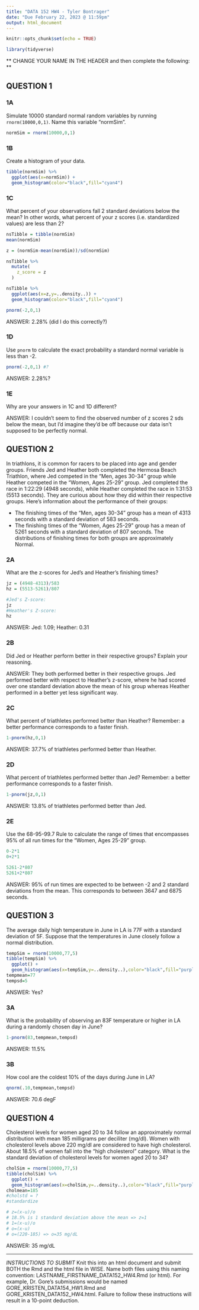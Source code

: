 ---
title: "DATA 152 HW4 - Tyler Bontrager"
date: "Due February 22, 2023 @ 11:59pm"
output: html_document
---

```{r setup, include=FALSE}
knitr::opts_chunk$set(echo = TRUE)

library(tidyverse)
```

** CHANGE YOUR NAME IN THE HEADER and then complete the following: **

## QUESTION 1

### 1A
Simulate 10000 standard normal random variables by running `rnorm(10000,0,1)`.  Name this variable "normSim".

```{r}
normSim = rnorm(10000,0,1)
```

### 1B
Create a histogram of your data.

```{r}
tibble(normSim) %>%
  ggplot(aes(x=normSim)) +
  geom_histogram(color="black",fill="cyan4")

```

### 1C
What percent of your observations fall 2 standard deviations below the mean?  In other words, what percent of your z scores (i.e. standardized values) are less than 2?

```{r}
nsTibble = tibble(normSim)
mean(normSim)

z = (normSim-mean(normSim))/sd(normSim)

nsTibble %>%
  mutate(
    z_score = z
  )

nsTibble %>%
  ggplot(aes(x=z,y=..density..)) +
  geom_histogram(color="black",fill="cyan4")

pnorm(-2,0,1)

```

ANSWER: 2.28% (did I do this correctly?)

### 1D
Use `pnorm` to calculate the exact probability a standard normal variable is less than -2.

```{r}
pnorm(-2,0,1) #?

```

ANSWER: 2.28%?

### 1E
Why are your answers in 1C and 1D different?

ANSWER: I couldn't seem to find the observed number of z scores 2 sds below the mean, but I'd imagine they'd be off because our data isn't supposed to be perfectly normal.

## QUESTION 2

In triathlons, it is common for racers to be placed into age and gender groups.  Friends Jed and Heather both completed the Hermosa Beach Triathlon, where Jed competed in the "Men, ages 30-34" group while Heather competed in the "Women, Ages 25-29" group.  Jed completed the race in 1:22:29 (4948 seconds), while Heather completed the race in 1:31:53 (5513 seconds).  They are curious about how they did within their respective groups.  Here's information about the performance of their groups:

* The finishing times of the "Men, ages 30-34" group has a mean of 4313 seconds with a standard deviation of 583 seconds.
* The finishing times of the "Women, Ages 25-29" group has a mean of 5261 seconds with a standard deviation of 807 seconds.  The distributions of finishing times for both groups are approximately Normal.

### 2A
What are the z-scores for Jed's and Heather's finishing times?

```{r}
jz = (4948-4313)/583
hz = (5513-5261)/807

#Jed's Z-score:
jz
#Heather's Z-score:
hz
```

ANSWER: Jed: 1.09; Heather: 0.31

### 2B
Did Jed or Heather perform better in their respective groups?  Explain your reasoning.

ANSWER: They both performed better in their respective groups. Jed performed better with respect to Heather's z-score, where he had scored over one standard deviation above the mean of his group whereas Heather performed in a better yet less significant way.

### 2C
What percent of triathletes performed better than Heather?  Remember: a better performance corresponds to a faster finish.

```{r}
1-pnorm(hz,0,1)

```

ANSWER: 37.7% of triathletes performed better than Heather.

### 2D
What percent of triathletes performed better than Jed?
Remember: a better performance corresponds to a faster finish.

```{r}
1-pnorm(jz,0,1)

```

ANSWER: 13.8% of triathletes performed better than Jed.

### 2E
Use the 68-95-99.7 Rule to calculate the range of times that encompasses 95% of all run times for the "Women, Ages 25-29" group.

```{r}

0-2*1
0+2*1

5261-2*807
5261+2*807

```

ANSWER: 95% of run times are expected to be between -2 and 2 standard deviations from the mean. This corresponds to between 3647 and 6875 seconds.

## QUESTION 3
The average daily high temperature in June in LA is 77F with a standard deviation of 5F.  Suppose that the temperatures in June closely follow a normal distribution.

```{r}
tempSim = rnorm(10000,77,5)
tibble(tempSim) %>%
  ggplot() +
  geom_histogram(aes(x=tempSim,y=..density..),color="black",fill="purple")
tempmean=77
tempsd=5

```

ANSWER: Yes?

### 3A
What is the probability of observing an 83F temperature or higher in LA during a randomly chosen day in June?

```{r}
1-pnorm(83,tempmean,tempsd)

```

ANSWER: 11.5%

### 3B
How cool are the coldest 10% of the days during June in LA?

```{r}
qnorm(.10,tempmean,tempsd)

```

ANSWER: 70.6 degF

## QUESTION 4
Cholesterol levels for women aged 20 to 34 follow an approximately normal distribution with mean 185 milligrams per deciliter (mg/dl).  Women with cholesterol levels above 220 mg/dl are considered to have high cholesterol.  About 18.5% of women fall into the "high cholesterol" category.  What is the standard deviation of cholesterol levels for women aged 20 to 34?


```{r}
cholSim = rnorm(10000,77,5)
tibble(cholSim) %>%
  ggplot() +
  geom_histogram(aes(x=cholSim,y=..density..),color="black",fill="purple")
cholmean=185
#cholstd = ?
#standardize

# z=(x-u)/o
# 18.5% is 1 standard deviation above the mean => z=1
# 1=(x-u)/o
# o=(x-u)
# o=(220-185) => o=35 mg/dL

```

ANSWER: 35 mg/dL


***
*INSTRUCTIONS TO SUBMIT* Knit this into an html document and submit BOTH the Rmd and the html file in WISE.  Name both files using this naming convention: LASTNAME_FIRSTNAME_DATA152_HW4.Rmd (or html).  For example, Dr. Gore's submissions would be named GORE_KRISTEN_DATA154_HW1.Rmd and GORE_KRISTEN_DATA152_HW4.html.  Failure to follow these instructions will result in a 10-point deduction.
